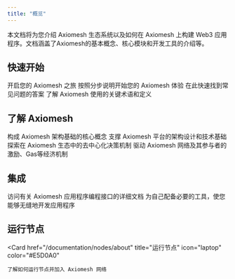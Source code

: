 ```yaml
---
title: "概览"
---
```


本文档将为您介绍 Axiomesh 生态系统以及如何在 Axiomesh 上构建 Web3 应用程序。文档涵盖了Axiomesh的基本概念、核心模块和开发工具的介绍等。

## 快速开始

<CardGroup cols={2}>
  <Card
    href="/documentation/getting-started/introduction/introduction.en"
    title="项目简介"
    icon="file-lines"
    color="#E5D0A0"
  >
    开启您的 Axiomesh 之旅
  </Card>
  <Card
    href="/documentation/getting-started/quick-start/wallet-configuration"
    title="快速开始"
    icon="book"
    color="#E5D0A0"
  >
    按照分步说明开始您的 Axiomesh 体验
  </Card>
 <Card
    href="/documentation/getting-started/faqs/document"
    title="FAQs"
    icon="cloud-question"
    color="#E5D0A0"
  >
    在此快速找到常见问题的答案
  </Card>
 <Card
    href="/documentation/getting-started/glossary/document"
    title="词汇表"
    icon="spell-check"
    color="#E5D0A0"
  >
    了解 Axiomesh 使用的关键术语和定义
  </Card>
   </CardGroup>


## 了解 Axiomesh

<CardGroup cols={2}>
  <Card
    href="/documentation/core-concepts/accounts"
    title="核心概念"
    icon="book-open"
    color="#E5D0A0"
  >
    构成 Axiomesh 架构基础的核心概念
  </Card>
  <Card
    href="/documentation/system-design/architecture-en"
    title="系统设计"
    icon="computer-classic"
    color="#E5D0A0"
  >
    支撑 Axiomesh 平台的架构设计和技术基础
  </Card>
 <Card
    href="/documentation/governance/overview"
    title="治理"
    icon="sitemap"
    color="#E5D0A0"
  >
    探索在 Axiomesh 生态中的去中心化决策机制
  </Card>
 <Card
    href="/documentation/economics/overview.en"
    title="经济"
    icon="coins"
    color="#E5D0A0"
  >
    驱动 Axiomesh 网络及其参与者的激励、Gas等经济机制
  </Card>
   </CardGroup>


## 集成

<CardGroup cols={2}>
  <Card
    href="/api-reference/jsonrpc/chainId"
    title="API"
    icon="cloud"
    color="#E5D0A0"
  >
    访问有关 Axiomesh 应用程序编程接口的详细文档
  </Card>
  <Card
    href="/sdks/sdks/java-sdk"
    title="SDKs"
    icon="boxes-stacked"
    color="#E5D0A0"
  >
    为自己配备必要的工具，使您能够无缝地开发应用程序
  </Card>
   </CardGroup>

## 运行节点

<Card
    href="/documentation/nodes/about"
    title="运行节点"
    icon="laptop"
    color="#E5D0A0"
>
    了解如何运行节点并加入 Axiomesh 网络
</Card>
